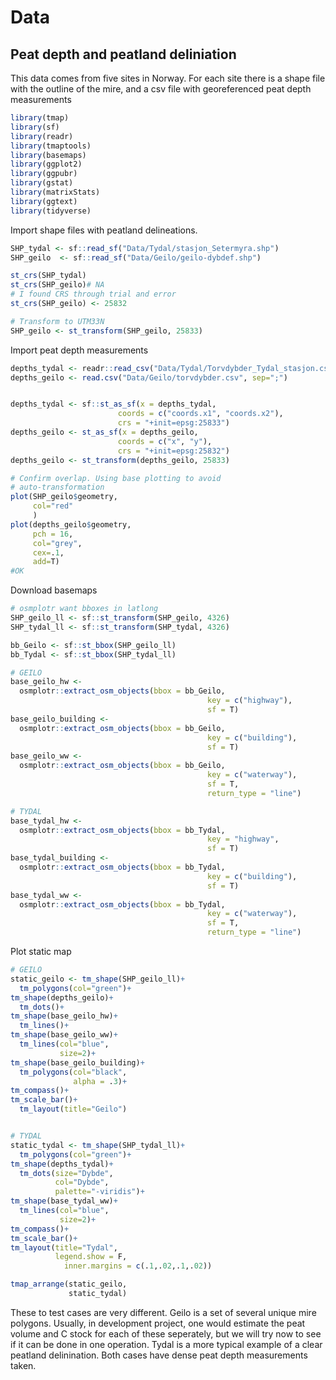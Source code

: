 # Data

## Peat depth and peatland deliniation
This data comes from five sites in Norway. For each site there is a shape file with the outline of the mire, and a csv file with georeferenced peat depth measurements

```r
library(tmap)
library(sf)
library(readr)
library(tmaptools)
library(basemaps)
library(ggplot2)
library(ggpubr)
library(gstat)
library(matrixStats)
library(ggtext)
library(tidyverse)
```


Import shape files with peatland delineations.
```r
SHP_tydal <- sf::read_sf("Data/Tydal/stasjon_Setermyra.shp")
SHP_geilo  <- sf::read_sf("Data/Geilo/geilo-dybdef.shp")

st_crs(SHP_tydal)
st_crs(SHP_geilo)# NA
# I found CRS through trial and error 
st_crs(SHP_geilo) <- 25832 

# Transform to UTM33N
SHP_geilo <- st_transform(SHP_geilo, 25833)

```


Import peat depth measurements
```r
depths_tydal <- readr::read_csv("Data/Tydal/Torvdybder_Tydal_stasjon.csv")
depths_geilo <- read.csv("Data/Geilo/torvdybder.csv", sep=";")


depths_tydal <- sf::st_as_sf(x = depths_tydal, 
                        coords = c("coords.x1", "coords.x2"),
                        crs = "+init=epsg:25833")
depths_geilo <- st_as_sf(x = depths_geilo, 
                        coords = c("x", "y"),
                        crs = "+init=epsg:25832")
depths_geilo <- st_transform(depths_geilo, 25833)
```

```r
# Confirm overlap. Using base plotting to avoid 
# auto-transformation
plot(SHP_geilo$geometry,
     col="red"
     )
plot(depths_geilo$geometry, 
     pch = 16,
     col="grey",
     cex=.1,
     add=T)
#OK

```

Download basemaps
```r
# osmplotr want bboxes in latlong
SHP_geilo_ll <- sf::st_transform(SHP_geilo, 4326)
SHP_tydal_ll <- sf::st_transform(SHP_tydal, 4326)

bb_Geilo <- sf::st_bbox(SHP_geilo_ll)
bb_Tydal <- sf::st_bbox(SHP_tydal_ll)

# GEILO
base_geilo_hw <- 
  osmplotr::extract_osm_objects(bbox = bb_Geilo,
                                            key = c("highway"),
                                            sf = T)
base_geilo_building <- 
  osmplotr::extract_osm_objects(bbox = bb_Geilo,
                                            key = c("building"),
                                            sf = T)
base_geilo_ww <- 
  osmplotr::extract_osm_objects(bbox = bb_Geilo,
                                            key = c("waterway"),
                                            sf = T,
                                            return_type = "line")

# TYDAL
base_tydal_hw <- 
  osmplotr::extract_osm_objects(bbox = bb_Tydal,
                                            key = "highway",
                                            sf = T)
base_tydal_building <- 
  osmplotr::extract_osm_objects(bbox = bb_Tydal,
                                            key = c("building"),
                                            sf = T)
base_tydal_ww <- 
  osmplotr::extract_osm_objects(bbox = bb_Tydal,
                                            key = c("waterway"),
                                            sf = T,
                                            return_type = "line")

```

Plot static map
```r

# GEILO
static_geilo <- tm_shape(SHP_geilo_ll)+
  tm_polygons(col="green")+
tm_shape(depths_geilo)+
  tm_dots()+
tm_shape(base_geilo_hw)+
  tm_lines()+
tm_shape(base_geilo_ww)+
  tm_lines(col="blue",
           size=2)+
tm_shape(base_geilo_building)+
  tm_polygons(col="black",
              alpha = .3)+
tm_compass()+
tm_scale_bar()+
  tm_layout(title="Geilo")


# TYDAL
static_tydal <- tm_shape(SHP_tydal_ll)+
  tm_polygons(col="green")+
tm_shape(depths_tydal)+
  tm_dots(size="Dybde",
          col="Dybde",
          palette="-viridis")+
tm_shape(base_tydal_ww)+
  tm_lines(col="blue",
           size=2)+
tm_compass()+
tm_scale_bar()+
tm_layout(title="Tydal",
          legend.show = F,
            inner.margins = c(.1,.02,.1,.02))

tmap_arrange(static_geilo,
             static_tydal)
```

These to test cases are very different. Geilo is a set of several unique mire polygons. Usually, in development project, one would estimate the peat volume and C stock for each of these seperately, but we will try now to see if it can be done in one operation. Tydal is a more typical example of a clear peatland delinination. Both cases have dense peat depth measurements taken. 
